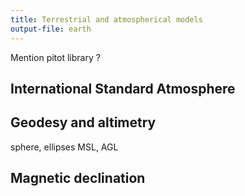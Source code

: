 ```yaml
---
title: Terrestrial and atmospherical models
output-file: earth
---
```


Mention pitot library ?


## International Standard Atmosphere

## Geodesy and altimetry

sphere, ellipses
MSL, AGL

## Magnetic declination
